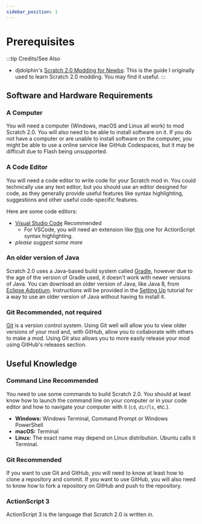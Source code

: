 ```yaml
---
sidebar_position: 1
---
```


# Prerequisites

:::tip Credits/See Also
* djdolphin's [Scratch 2.0 Modding for Newbs](https://scratch.mit.edu/discuss/topic/38970/): This is the guide I originally used to learn Scratch 2.0 modding. You may find it useful.
:::

## Software and Hardware Requirements

### A Computer
You will need a computer (Windows, macOS and Linux all work) to mod Scratch 2.0. You will also need to be able to install software on it. If you do not have a computer or are unable to install software on the computer, you might be able to use a online service like GitHub Codespaces, but it may be difficult due to Flash being unsupported.

### A Code Editor
You will need a code editor to write code for your Scratch mod in. You could technically use any text editor, but you should use an editor designed for code, as they generally provide useful features like syntax highlighting, suggestions and other useful code-specific features.

Here are some code editors:
* [Visual Studio Code](https://code.visualstudio.com) <span class="badge badge--primary">Recommended</span>
  * For VSCode, you will need an extension like [this](https://marketplace.visualstudio.com/items?itemName=bowlerhatllc.vscode-as3mxml) one for ActionScript syntax highlighting.
* _please suggest some more_

### An older version of Java
Scratch 2.0 uses a Java-based build system called [Gradle](https://gradle.org/), however due to the age of the version of Gradle used, it doesn't work with newer versions of Java. You can download an older version of Java, like Java 8, from [Eclipse Adoptium](https://adoptium.net/temurin/archive/?version=8). Instructions will be provided in the [Setting Up](./setting-up/index.mdx) tutorial for a way to use an older version of Java without having to install it.

### Git <span class="badge badge--primary">Recommended, not required</span>
[Git](https://git-scm.com) is a version control system. Using Git well will allow you to view older versions of your mod and, with GitHub, allow you to collaborate with others to make a mod. Using Git also allows you to more easily release your mod using GitHub's releases section.

## Useful Knowledge

### Command Line <span class="badge badge--primary">Recommended</span>
You need to use some commands to build Scratch 2.0. You should at least know how to launch the command line on your computer or in your code editor and how to navigate your computer with it (`cd`, `dir`/`ls`, etc.).

* **Windows:** Windows Terminal, Command Prompt or Windows PowerShell
* **macOS:** Terminal
* **Linux:** The exact name may depend on Linux distribution. Ubuntu calls it Terminal.

### Git <span class="badge badge--primary">Recommended</span>
If you want to use Git and GitHub, you will need to know at least how to clone a repository and commit. If you want to use GitHub, you will also need to know how to fork a repository on GitHub and push to the repository.

### ActionScript 3
ActionScript 3 is the language that Scratch 2.0 is written in.